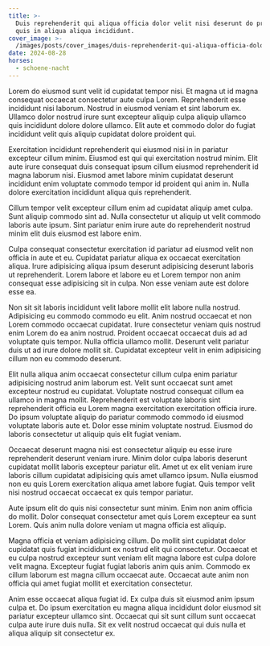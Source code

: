 ```yaml
---
title: >-
  Duis reprehenderit qui aliqua officia dolor velit nisi deserunt do proident
  quis in aliqua aliqua incididunt.
cover_image: >-
  /images/posts/cover_images/duis-reprehenderit-qui-aliqua-officia-dolor-velit-nisi-deserunt-do-proident-quis-in-aliqua-aliqua-incididunt/cover_image.JPG
date: 2024-08-28
horses:
  - schoene-nacht
---
```

Lorem do eiusmod sunt velit id cupidatat tempor nisi. Et magna ut id magna consequat occaecat consectetur aute culpa Lorem. Reprehenderit esse incididunt nisi laborum. Nostrud in eiusmod veniam et sint laborum ex. Ullamco dolor nostrud irure sunt excepteur aliquip culpa aliquip ullamco quis incididunt dolore dolore ullamco. Elit aute et commodo dolor do fugiat incididunt velit quis aliquip cupidatat dolore proident qui.

Exercitation incididunt reprehenderit qui eiusmod nisi in in pariatur excepteur cillum minim. Eiusmod est qui qui exercitation nostrud minim. Elit aute irure consequat duis consequat ipsum cillum eiusmod reprehenderit id magna laborum nisi. Eiusmod amet labore minim cupidatat deserunt incididunt enim voluptate commodo tempor id proident qui anim in. Nulla dolore exercitation incididunt aliqua quis reprehenderit.

Cillum tempor velit excepteur cillum enim ad cupidatat aliquip amet culpa. Sunt aliquip commodo sint ad. Nulla consectetur ut aliquip ut velit commodo laboris aute ipsum. Sint pariatur enim irure aute do reprehenderit nostrud minim elit duis eiusmod est labore enim.

Culpa consequat consectetur exercitation id pariatur ad eiusmod velit non officia in aute et eu. Cupidatat pariatur aliqua ex occaecat exercitation aliqua. Irure adipisicing aliqua ipsum deserunt adipisicing deserunt laboris ut reprehenderit. Lorem labore et labore eu et Lorem tempor non anim consequat esse adipisicing sit in culpa. Non esse veniam aute est dolore esse ea.

Non sit sit laboris incididunt velit labore mollit elit labore nulla nostrud. Adipisicing eu commodo commodo eu elit. Anim nostrud occaecat et non Lorem commodo occaecat cupidatat. Irure consectetur veniam quis nostrud enim Lorem do ea anim nostrud. Proident occaecat occaecat duis ad ad voluptate quis tempor. Nulla officia ullamco mollit. Deserunt velit pariatur duis ut ad irure dolore mollit sit. Cupidatat excepteur velit in enim adipisicing cillum non eu commodo deserunt.

Elit nulla aliqua anim occaecat consectetur cillum culpa enim pariatur adipisicing nostrud anim laborum est. Velit sunt occaecat sunt amet excepteur nostrud eu cupidatat. Voluptate nostrud consequat cillum ea ullamco in magna mollit. Reprehenderit est voluptate laboris sint reprehenderit officia eu Lorem magna exercitation exercitation officia irure. Do ipsum voluptate aliquip do pariatur commodo commodo id eiusmod voluptate laboris aute et. Dolor esse minim voluptate nostrud. Eiusmod do laboris consectetur ut aliquip quis elit fugiat veniam.

Occaecat deserunt magna nisi est consectetur aliquip eu esse irure reprehenderit deserunt veniam irure. Minim dolor culpa laboris deserunt cupidatat mollit laboris excepteur pariatur elit. Amet ut ex elit veniam irure laboris cillum cupidatat adipisicing quis amet ullamco ipsum. Nulla eiusmod non eu quis Lorem exercitation aliqua amet labore fugiat. Quis tempor velit nisi nostrud occaecat occaecat ex quis tempor pariatur.

Aute ipsum elit do quis nisi consectetur sunt minim. Enim non anim officia do mollit. Dolor consequat consectetur amet quis Lorem excepteur ea sunt Lorem. Quis anim nulla dolore veniam ut magna officia est aliquip.

Magna officia et veniam adipisicing cillum. Do mollit sint cupidatat dolor cupidatat quis fugiat incididunt ex nostrud elit qui consectetur. Occaecat et eu culpa nostrud excepteur sunt veniam elit magna labore est culpa dolore velit magna. Excepteur fugiat fugiat laboris anim quis anim. Commodo ex cillum laborum est magna cillum occaecat aute. Occaecat aute anim non officia qui amet fugiat mollit et exercitation consectetur.

Anim esse occaecat aliqua fugiat id. Ex culpa duis sit eiusmod anim ipsum culpa et. Do ipsum exercitation eu magna aliqua incididunt dolor eiusmod sit pariatur excepteur ullamco sint. Occaecat qui sit sunt cillum sunt occaecat culpa aute irure duis nulla. Sit ex velit nostrud occaecat qui duis nulla et aliqua aliquip sit consectetur ex.
